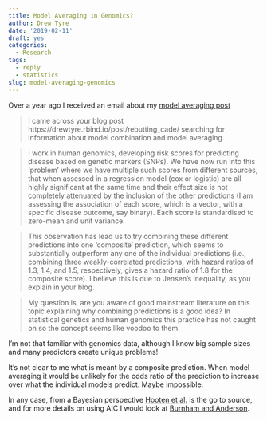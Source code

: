 ```yaml
---
title: Model Averaging in Genomics?
author: Drew Tyre
date: '2019-02-11'
draft: yes
categories:
  - Research
tags:
  - reply
  - statistics
slug: model-averaging-genomics
---
```


Over a year ago I received an email about my [model averaging post](https://drewtyre.rbind.io/post/rebutting_cade)

> I came across your blog post https://drewtyre.rbind.io/post/rebutting_cade/ searching for information about model combination and model averaging.

> I work in human genomics, developing risk scores for predicting disease based on genetic markers (SNPs). We have now run into this ‘problem’ where we have multiple such scores from different sources, that when assessed in a regression model (cox or logistic) are all highly significant at the same time and their effect size is not completely attenuated by the inclusion of the other predictions (I am assessing the association of each score, which is a vector, with a specific disease outcome, say binary). Each score is standardised to zero-mean and unit variance.

> This observation has lead us to try combining these different predictions into one ‘composite’ prediction, which seems to substantially outperform any one of the individual predictions (i.e., combining three weakly-correlated predictions, with hazard ratios of 1.3, 1.4, and 1.5, respectively, gives a hazard ratio of 1.8 for the composite score). I believe this is due to Jensen’s inequality, as you explain in your blog.

> My question is, are you aware of good mainstream literature on this topic explaining why combining predictions is a good idea? In statistical genetics and human genomics this practice has not caught on so the concept seems like voodoo to them.

I’m not that familiar with genomics data, although I know big sample sizes and many predictors create unique problems!

It’s not clear to me what is meant by a composite prediction. When model averaging it would be unlikely for the odds ratio of the prediction to increase over what the individual models predict. Maybe impossible.

In any case, from a Bayesian perspective [Hooten et al.](https://projecteuclid.org/euclid.ss/1009212519) is the go to source, and for more details on using AIC I would look at
[Burnham and Anderson](http://www.springer.com/us/book/9780387953649).
